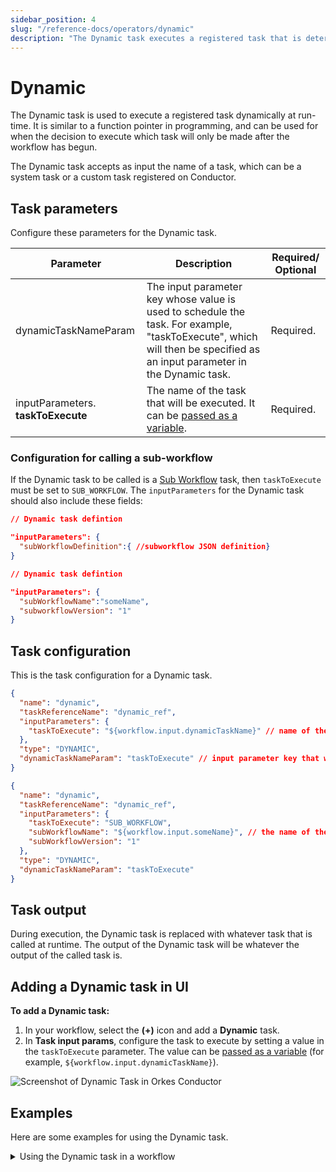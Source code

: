 ```yaml
---
sidebar_position: 4
slug: "/reference-docs/operators/dynamic"
description: "The Dynamic task executes a registered task that is determined at runtime."
---
```



# Dynamic

The Dynamic task is used to execute a registered task dynamically at run-time. It is similar to a function pointer in programming, and can be used for when the decision to execute which task will only be made after the workflow has begun.

The Dynamic task accepts as input the name of a task, which can be a system task or a custom task registered on Conductor.

## Task parameters

Configure these parameters for the Dynamic task.

| Parameter                          | Description                                                                                                                                                             | Required/ Optional |
| ---------------------------------- | ----------------------------------------------------------------------------------------------------------------------------------------------------------------------- | ------------------ |
| dynamicTaskNameParam               | The input parameter key whose value is used to schedule the task. For example, "taskToExecute", which will then be specified as an input parameter in the Dynamic task. | Required.          |
| inputParameters. **taskToExecute** | The name of the task that will be executed. It can be [passed as a variable](https://orkes.io/content/developer-guides/passing-inputs-to-task-in-conductor).            | Required.          |

### Configuration for calling a sub-workflow

If the Dynamic task to be called is a [Sub Workflow](./sub-workflow) task, then `taskToExecute` must be set to `SUB_WORKFLOW`. The `inputParameters` for the Dynamic task should also include these fields:

<Tabs>
<TabItem value="JSON" label="Using workflow JSON">

```json
// Dynamic task defintion

"inputParameters": {
  "subWorkflowDefinition":{ //subworkflow JSON definition}
}
```

</TabItem>

<TabItem value="name and version" label="Using workflow name and version">

```json
// Dynamic task defintion

"inputParameters": {
  "subWorkflowName":"someName",
  "subworkflowVersion": "1"
}
```

</TabItem>
</Tabs>

## Task configuration

This is the task configuration for a Dynamic task.

<Tabs>
<TabItem value="all" label="All tasks">

```json
{
  "name": "dynamic",
  "taskReferenceName": "dynamic_ref",
  "inputParameters": {
    "taskToExecute": "${workflow.input.dynamicTaskName}" // name of the task to execute
  },
  "type": "DYNAMIC",
  "dynamicTaskNameParam": "taskToExecute" // input parameter key that will hold the task name to execute
}
```

</TabItem>

<TabItem value="sub-workflows" label="Sub-workflows">

```json
{
  "name": "dynamic",
  "taskReferenceName": "dynamic_ref",
  "inputParameters": {
    "taskToExecute": "SUB_WORKFLOW",
    "subWorkflowName": "${workflow.input.someName}", // the name of the sub-workflow to execute
    "subWorkflowVersion": "1"
  },
  "type": "DYNAMIC",
  "dynamicTaskNameParam": "taskToExecute"
}
```

</TabItem>
</Tabs>

## Task output

During execution, the Dynamic task is replaced with whatever task that is called at runtime. The output of the Dynamic task will be whatever the output of the called task is.

## Adding a Dynamic task in UI

**To add a Dynamic task:**

1. In your workflow, select the **(+)** icon and add a **Dynamic** task.
2. In **Task input params**, configure the task to execute by setting a value in the `taskToExecute` parameter.
   The value can be [passed as a variable](https://orkes.io/content/developer-guides/passing-inputs-to-task-in-conductor) (for example, `${workflow.input.dynamicTaskName}`).

<p><img src="/content/img/Task-References/dynamic_task_reference.png" alt="Screenshot of Dynamic Task in Orkes Conductor"/></p>

## Examples

Here are some examples for using the Dynamic task.

<details>
<summary>Using the Dynamic task in a workflow</summary>

In this example workflow, shipments are made with different couriers depending on the shipping address. The decision can only be made during run-time when the address is received, and the subsequent shipping task could be either `ship_via_fedex` and `ship_via_ups`. A Dynamic task can be used in this workflow so that the shipping task can be decided in realtime.

```json
// workflow definition

{
  "name": "Shipping_Flow",
  "description": "Ships smartly based on the shipping address",
  "tasks": [
    {
      "name": "shipping_info",
      "taskReferenceName": "shipping_info_ref",
      "inputParameters": {},
      "type": "SIMPLE"
    },
    {
      "name": "shipping_task",
      "taskReferenceName": "shipping_task_ref",
      "inputParameters": {
        "taskToExecute": "${shipping_info.output.shipping_service}"
      },
      "type": "DYNAMIC",
      "dynamicTaskNameParam": "taskToExecute"
    }
  ]
}
```

In the workflow, the `shipping_info` task generates an output that is used to determine which task is run in the Dynamic `shipping_task` task. The line `"taskToExecute": "${shipping_info.output.shipping_service}"` reads the `shipping_service` output from `shipping_info`. Here is the visual diagram of the same workflow:

<p align="center"><img src="/content/img/dynamic-task-example.png" alt="Dynamic Task Example" width="50%" height="auto"></img></p>

During workflow execution, if the `shipping_info` task output is `"shipping_service": "ship_via_fedex"`, the Dynamic `shipping_task` task will be replaced with the `ship_via_fedex` task:

<p align="center"><img src="/content/img/ship-via-fedex.jpg" alt="Ship Via Fedex" width="50%" height="auto"></img></p>

If the `shipping_info` task output is `"shipping_service": "ship_via_ups"`, the Dynamic `shipping_task` task will be replaced with the `ship_via_ups` task:

<p align="center"><img src="/content/img/ship-via-ups.jpg" alt="Ship Via UPS" width="50%" height="auto"></img></p>

</details>
